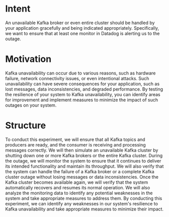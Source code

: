# Intent

An unavailable Kafka broker or even entire cluster should be handled by your application gracefully and being indicated appropriately.
Specifically, we want to ensure that at least one monitor in Datadog is alerting us to the outage.

# Motivation

Kafka unavailability can occur due to various reasons, such as hardware failure, network connectivity issues, or even intentional attacks. Such unavailability can have severe consequences for your application, such as lost messages, data inconsistencies, and degraded performance. By testing the resilience of your system to Kafka unavailability, you can identify areas for improvement and implement measures to minimize the impact of such outages on your system.

# Structure

To conduct this experiment, we will ensure that all Kafka topics and producers are ready, and the consumer is receiving and processing messages correctly. We will then simulate an unavailable Kafka cluster by shutting down one or more Kafka brokers or the entire Kafka cluster.
During the outage, we will monitor the system to ensure that it continues to deliver its intended functionality and maintain its throughput. We will also verify that the system can handle the failure of a Kafka broker or a complete Kafka cluster outage without losing messages or data inconsistencies.
Once the Kafka cluster becomes available again, we will verify that the system automatically recovers and resumes its normal operation. We will also analyze the monitoring data to identify any potential weaknesses in the system and take appropriate measures to address them.
By conducting this experiment, we can identify any weaknesses in our system's resilience to Kafka unavailability and take appropriate measures to minimize their impact.